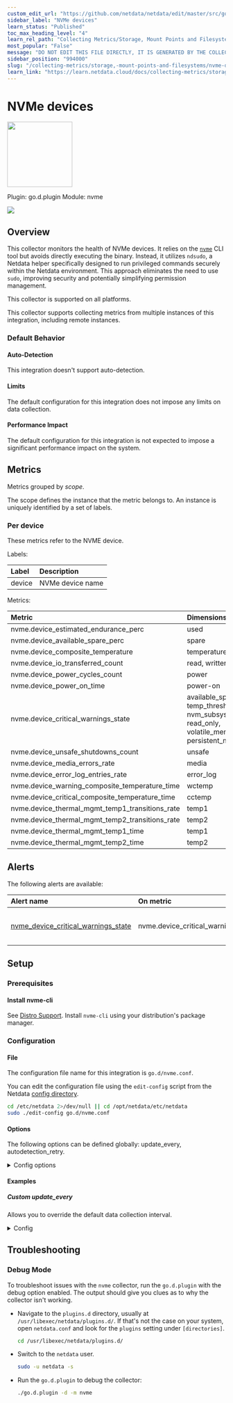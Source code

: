 ```yaml
---
custom_edit_url: "https://github.com/netdata/netdata/edit/master/src/go/collectors/go.d.plugin/modules/nvme/metadata.yaml"
sidebar_label: "NVMe devices"
learn_status: "Published"
toc_max_heading_level: "4"
learn_rel_path: "Collecting Metrics/Storage, Mount Points and Filesystems"
most_popular: "False"
message: "DO NOT EDIT THIS FILE DIRECTLY, IT IS GENERATED BY THE COLLECTOR'S metadata.yaml FILE"
sidebar_position: "994000"
slug: "/collecting-metrics/storage,-mount-points-and-filesystems/nvme-devices"
learn_link: "https://learn.netdata.cloud/docs/collecting-metrics/storage,-mount-points-and-filesystems/nvme-devices"
---
```



# NVMe devices


<img src="https://netdata.cloud/img/nvme.svg" width="150"/>


Plugin: go.d.plugin
Module: nvme

<img src="https://img.shields.io/badge/maintained%20by-Netdata-%2300ab44" />

## Overview

This collector monitors the health of NVMe devices. It relies on the [`nvme`](https://github.com/linux-nvme/nvme-cli#nvme-cli) CLI tool but avoids directly executing the binary. Instead, it utilizes `ndsudo`, a Netdata helper specifically designed to run privileged commands securely within the Netdata environment. This approach eliminates the need to use `sudo`, improving security and potentially simplifying permission management.




This collector is supported on all platforms.

This collector supports collecting metrics from multiple instances of this integration, including remote instances.


### Default Behavior

#### Auto-Detection

This integration doesn't support auto-detection.

#### Limits

The default configuration for this integration does not impose any limits on data collection.

#### Performance Impact

The default configuration for this integration is not expected to impose a significant performance impact on the system.


## Metrics

Metrics grouped by *scope*.

The scope defines the instance that the metric belongs to. An instance is uniquely identified by a set of labels.



### Per device

These metrics refer to the NVME device.

Labels:

| Label      | Description     |
|:-----------|:----------------|
| device | NVMe device name |

Metrics:

| Metric | Dimensions | Unit |
|:------|:----------|:----|
| nvme.device_estimated_endurance_perc | used | % |
| nvme.device_available_spare_perc | spare | % |
| nvme.device_composite_temperature | temperature | celsius |
| nvme.device_io_transferred_count | read, written | bytes |
| nvme.device_power_cycles_count | power | cycles |
| nvme.device_power_on_time | power-on | seconds |
| nvme.device_critical_warnings_state | available_spare, temp_threshold, nvm_subsystem_reliability, read_only, volatile_mem_backup_failed, persistent_memory_read_only | state |
| nvme.device_unsafe_shutdowns_count | unsafe | shutdowns |
| nvme.device_media_errors_rate | media | errors/s |
| nvme.device_error_log_entries_rate | error_log | entries/s |
| nvme.device_warning_composite_temperature_time | wctemp | seconds |
| nvme.device_critical_composite_temperature_time | cctemp | seconds |
| nvme.device_thermal_mgmt_temp1_transitions_rate | temp1 | transitions/s |
| nvme.device_thermal_mgmt_temp2_transitions_rate | temp2 | transitions/s |
| nvme.device_thermal_mgmt_temp1_time | temp1 | seconds |
| nvme.device_thermal_mgmt_temp2_time | temp2 | seconds |



## Alerts


The following alerts are available:

| Alert name  | On metric | Description |
|:------------|:----------|:------------|
| [ nvme_device_critical_warnings_state ](https://github.com/netdata/netdata/blob/master/src/health/health.d/nvme.conf) | nvme.device_critical_warnings_state | NVMe device ${label:device} has critical warnings |


## Setup

### Prerequisites

#### Install nvme-cli

See [Distro Support](https://github.com/linux-nvme/nvme-cli#distro-support). Install `nvme-cli` using your distribution's package manager.



### Configuration

#### File

The configuration file name for this integration is `go.d/nvme.conf`.


You can edit the configuration file using the `edit-config` script from the
Netdata [config directory](/docs/netdata-agent/configuration#the-netdata-config-directory).

```bash
cd /etc/netdata 2>/dev/null || cd /opt/netdata/etc/netdata
sudo ./edit-config go.d/nvme.conf
```
#### Options

The following options can be defined globally: update_every, autodetection_retry.


<details><summary>Config options</summary>

| Name | Description | Default | Required |
|:----|:-----------|:-------|:--------:|
| update_every | Data collection frequency. | 10 | no |
| autodetection_retry | Recheck interval in seconds. Zero means no recheck will be scheduled. | 0 | no |
| timeout | nvme binary execution timeout. | 2 | no |

</details>

#### Examples

##### Custom update_every

Allows you to override the default data collection interval.

<details><summary>Config</summary>

```yaml
jobs:
  - name: nvme
    update_every: 5  # Collect NVMe metrics every 5 seconds

```
</details>



## Troubleshooting

### Debug Mode

To troubleshoot issues with the `nvme` collector, run the `go.d.plugin` with the debug option enabled. The output
should give you clues as to why the collector isn't working.

- Navigate to the `plugins.d` directory, usually at `/usr/libexec/netdata/plugins.d/`. If that's not the case on
  your system, open `netdata.conf` and look for the `plugins` setting under `[directories]`.

  ```bash
  cd /usr/libexec/netdata/plugins.d/
  ```

- Switch to the `netdata` user.

  ```bash
  sudo -u netdata -s
  ```

- Run the `go.d.plugin` to debug the collector:

  ```bash
  ./go.d.plugin -d -m nvme
  ```



